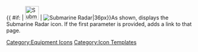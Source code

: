 {{ #if: {{{1|}}} | [[File:SubmarineRadar.png|36px|link={{{1}}}]] | [[File:SubmarineRadar.png|Submarine Radar|36px]]}}<noinclude>As shown, displays the Submarine Radar icon.  If the first parameter is provided, adds a link to that page.
[[Category:Equipment Icons]] [[Category:Icon Templates]]</noinclude>